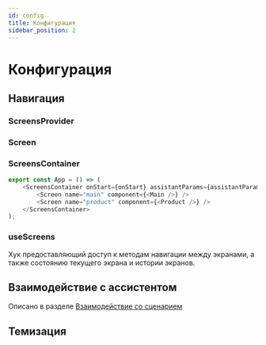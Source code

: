 ```yaml
---
id: config
title: Конфигурация
sidebar_position: 2
---
```



# Конфигурация

## Навигация

### ScreensProvider
<Description name="ScreensProvider" />
<PropsTable name="ScreensProvider" />

### Screen
<Description name="Screen" />
<PropsTable name="Screen" />

### ScreensContainer
<Description name="ScreensContainer" />
<PropsTable name="ScreensContainer" />

```ts
export const App = () => (
    <ScreensContainer onStart={onStart} assistantParams={assistantParams} onPopState={onStart}>
        <Screen name="main" component={<Main />} />
        <Screen name="product" component={<Product />} />
    </ScreensContainer>
);
```

### useScreens
Хук предоставляющий доступ к методам навигации между экранами, а также состоянию текущего экрана и истории экранов.



## Взаимодействие с ассистентом
Описано в разделе [Взаимодействие со сценарием](./scenario)

## Темизация
<Description name="ThemeProvider" />
<PropsTable name="ThemeProvider" />
